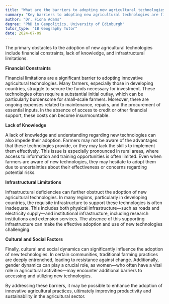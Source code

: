```yaml
---
title: "What are the barriers to adopting new agricultural technologies?"
summary: "Key barriers to adopting new agricultural technologies are financial constraints, insufficient knowledge, and inadequate infrastructure, which hinder progress and innovation in the sector."
author: "Dr. Fiona Adams"
degree: "PhD in Geopolitics, University of Edinburgh"
tutor_type: "IB Geography Tutor"
date: 2024-07-09
---
```


The primary obstacles to the adoption of new agricultural technologies include financial constraints, lack of knowledge, and infrastructural limitations.

**Financial Constraints**

Financial limitations are a significant barrier to adopting innovative agricultural technologies. Many farmers, especially those in developing countries, struggle to secure the funds necessary for investment. These technologies often require a substantial initial outlay, which can be particularly burdensome for small-scale farmers. Moreover, there are ongoing expenses related to maintenance, repairs, and the procurement of essential inputs. In the absence of access to credit or other financial support, these costs can become insurmountable.

**Lack of Knowledge**

A lack of knowledge and understanding regarding new technologies can also impede their adoption. Farmers may not be aware of the advantages that these technologies provide, or they may lack the skills to implement them effectively. This issue is especially pronounced in rural areas, where access to information and training opportunities is often limited. Even when farmers are aware of new technologies, they may hesitate to adopt them due to uncertainties about their effectiveness or concerns regarding potential risks.

**Infrastructural Limitations**

Infrastructural deficiencies can further obstruct the adoption of new agricultural technologies. In many regions, particularly in developing countries, the requisite infrastructure to support these technologies is often inadequate. This includes both physical infrastructure—such as roads and electricity supply—and institutional infrastructure, including research institutions and extension services. The absence of this supporting infrastructure can make the effective adoption and use of new technologies challenging.

**Cultural and Social Factors**

Finally, cultural and social dynamics can significantly influence the adoption of new technologies. In certain communities, traditional farming practices are deeply entrenched, leading to resistance against change. Additionally, gender dynamics can play a crucial role, as women—who often have a vital role in agricultural activities—may encounter additional barriers to accessing and utilizing new technologies. 

By addressing these barriers, it may be possible to enhance the adoption of innovative agricultural practices, ultimately improving productivity and sustainability in the agricultural sector.
    